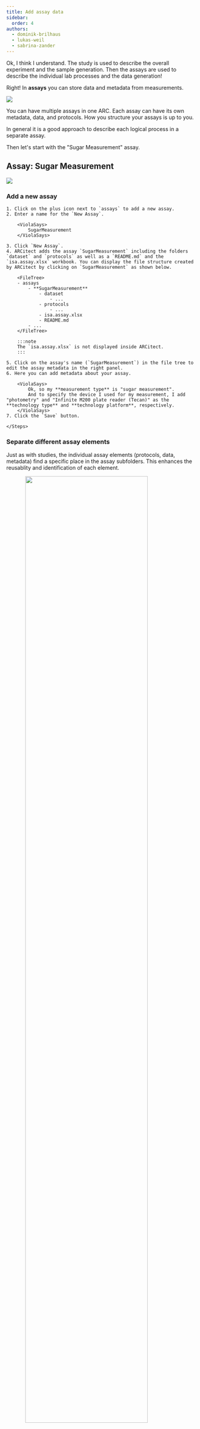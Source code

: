 ```yaml
---
title: Add assay data
sidebar:
  order: 4
authors:
  - dominik-brilhaus
  - lukas-weil
  - sabrina-zander
---
```



<ViolaSays>
Ok, I think I understand. The study is used to describe the overall experiment and the sample generation. Then the assays are used to describe the individual lab processes and the data generation!
</ViolaSays>

Right! In **assays** you can store data and metadata from measurements.

![](@images/start-here/arc-prototypic-assay-identify.svg)

You can have multiple assays in one ARC. Each assay can have its own metadata, data, and protocols. How you structure your assays is up to you.

In general it is a good approach to describe each logical process in a separate assay. 

<ViolaSays>
Then let's start with the "Sugar Measurement" assay.
</ViolaSays>

## Assay: Sugar Measurement

![](@images/start-here/arc-prototypic-assay-sugar.svg)


### Add a new assay

<Card icon="pen" title="ARCitect">
    <Steps>

    1. Click on the plus icon next to `assays` to add a new assay.
    2. Enter a name for the `New Assay`.

        <ViolaSays>
            SugarMeasurement
        </ViolaSays>

    3. Click `New Assay`.
    4. ARCitect adds the assay `SugarMeasurement` including the folders `dataset` and `protocols` as well as a `README.md` and the `isa.assay.xlsx` workbook. You can display the file structure created by ARCitect by clicking on `SugarMeasurement` as shown below.
    
        <FileTree>
        - assays
            - **SugarMeasurement**
                - dataset
                    - ...
                - protocols
                    - ...
                - isa.assay.xlsx
                - README.md
            - ...
        </FileTree>

        :::note
        The `isa.assay.xlsx` is not displayed inside ARCitect.
        :::

    5. Click on the assay's name (`SugarMeasurement`) in the file tree to edit the assay metadata in the right panel.
    6. Here you can add metadata about your assay.

        <ViolaSays>
            Ok, so my **measurement type** is "sugar measurement". 
            And to specify the device I used for my measurement, I add "photometry" and "Infinite M200 plate reader (Tecan)" as the **technology type** and **technology platform**, respectively.
        </ViolaSays>
    7. Click the `Save` button.

    </Steps>
</Card>


### Separate different assay elements

Just as with studies, the individual assay elements (protocols, data, metadata) find a specific place in the assay subfolders. 
This enhances the reusablity and identification of each element. 


<img src={IMG2.src} style="width:80%; display: block; margin: auto; " />

### Add assay data and protocols

<Card icon="pen" title="ARCitect">
  <Steps>

  1. Right-click on the `dataset` folder and select `Import Files`.
  2. Select the file `sugar_result.csv` from the demo data and click `Open`.
  3. Right-click on the `protocols` folder and select `Import Files`.
  4. Select the file `sugar_extraction_protocol.md` from the demo data and click `Open`.
  5. The files are added to your ARC.
    
        <FileTree>
        - assays
            - SugarMeasurement
                - dataset
                    - **sugar_result.csv**
                - protocols
                    - **sugar_extraction_protocol.md**
                - isa.assay.xlsx
                - README.md
        - ...
        </FileTree>

  </Steps>
</Card>


### Isolate the lab processes in an assay

In order to separate the metadata, we can add one annotation table for each isolated process.


<img src={IMG.src} style="width:70%; display: block; margin: auto;" />

<Card icon="pen" title="ARCitect">
    <Steps>

    1. Click on the assay's name (`SugarMeasurement`) in the file tree.
    2. At the bottom of the right panel, click on the `+` right next to the `Assay` sheet to add one sheet for each lab process.
        
        <ViolaSays>
            I add two tables: one for "SugarExtraction" and one for "SugarMeasurement"
        </ViolaSays>

    3. After adding the tables, right-click on each sheet's tab to rename them accordingly.
    </Steps>
</Card>

### Use templates to describe the lab processes

#### Sugar extraction

We annotate the **Sugar extraction** process first.

![](@images/start-here/arc-prototypic-assay-labprocess1-extraction.svg)

Similar to the study example, we can parameterize the individual process steps, for instance:


- <ParentChild parent="Vortex Mixer" child="3 seconds"/>
- <ParentChild parent="Temperature" child="95 degree celsius"/>

Instead of adding each individual building block to the table, we can use a generic template for a sugar extraction.

<Card icon="pen" title="ARCitect">
    <Steps>

    1. Click on the assay's name (`SugarMeasurement`) in the file tree.
    2. Select the "SugarExtraction" table added in the previous step.
    3. In the `New Table!` widget, click on the `Add Template` button next to `Start from an existing template!`.
    4. Click on `Browse database`, now all DataPLANT curated templates are shown. 
    5. To select a template from a different community click the `Settings` wheel symbol in the right corner. 
    6. From the `Select community` dropdown, select "Training".
    7. Click the name of the template `Training - Sugar extraction` and `select`.
    8. Click `Add templates`.
    8. Select `Import Type` with Units and `Append to active table`. 
    9. You can expand `Select Columns` to view all building blocks of the template. 

        <ViolaSays>
            This shows me that the template has an **Input**, **Output** as well as two **Parameter** columns: "Vortex Mixer" and "Temperature"
        </ViolaSays>

    10. Click `Import` to use the template.


        Input [Sample Name]	| Parameter [Vortex Mixer] | Parameter [Temperature] | Output [Sample Name] 
        --- | --- | --- | --- 
            |     |     |   

    9. At the bottom of the table, type `5` in the text field and click `+` to add 5 rows to your table for a total of 6 since one was added automatically.
    10. Transfer the sample names of your study's `Output [Sample Name]` to the `Input [Sample Name]` column.

        Input [Sample Name]	| Parameter [Vortex Mixer] | Parameter [Temperature] | Output [Sample Name] 
        --- | --- | --- | --- 
        Cold1_leaf
        Cold2_leaf
        Cold3_leaf
        RT1_leaf
        RT2_leaf
        RT3_leaf

    11. Add information of the `sugar_extraction_protocol.md` into the table, e.g. 


        Input [Sample Name]	| Parameter [Vortex Mixer] | Parameter [Temperature] | Output [Sample Name] 
        --- | --- | --- | --- 
        Cold1_leaf  | 3 seconds | 95 degree celsius | 
        Cold2_leaf  | 3 seconds | 95 degree celsius | 
        Cold3_leaf  | 3 seconds | 95 degree celsius | 
        RT1_leaf    | 3 seconds | 95 degree celsius | 
        RT2_leaf    | 3 seconds | 95 degree celsius | 
        RT3_leaf    | 3 seconds | 95 degree celsius | 

    12. Fill the `Output [Sample Name]` column: 
        - Select the six cells from `Input`, and copy the sample names (right-click -> Copy)
        - Select the cell below `Output [Sample Name]` and paste the sample names (right-click -> Paste all)
        - Click Right-click -> Update on a cell below `Output [Sample Name]` to change the sample names
        - Type "leaf" in the `Regex` and "sugar-ext" in the `Replacement` fields
        - Click `Submit`

        Input [Sample Name]	| Parameter [Vortex Mixer] | Parameter [Temperature] | Output [Sample Name] 
        --- | --- | --- | --- 
        Cold1_leaf  | 3 seconds | 95 degree celsius | Cold1_sugar-ext
        Cold2_leaf  | 3 seconds | 95 degree celsius | Cold2_sugar-ext
        Cold3_leaf  | 3 seconds | 95 degree celsius | Cold3_sugar-ext
        RT1_leaf    | 3 seconds | 95 degree celsius | RT1_sugar-ext
        RT2_leaf    | 3 seconds | 95 degree celsius | RT2_sugar-ext
        RT3_leaf    | 3 seconds | 95 degree celsius | RT3_sugar-ext  

    13. Click the `Save` button. 
    </Steps>
</Card>


#### Sugar measurement

![](@images/start-here/arc-prototypic-assay-labprocess2-measurement.svg)

We follow the same steps to fill the **Sugar Measurement** table.

<Card icon="pen" title="ARCitect">
    <Steps>
    1. Select the "SugarMeasurement" table.
    2. Load the template `Training - Sugar measurement` 
    3. Add the ` Output [Sample Name]` values (*_sugar-ext) of the "SugarExtraction" to the `Input [Sample name]` column
    4. Fill the parameter columns
        - Parameter [`technical replicate`] of 1,2,3,1,2,3
        - Parameter [`sample volume`] of 10 `microliter`
        - Parameter [`buffer volume`] of 190 `microliter`
        - Parameter [`cycle count`] of 5
    5. Use the `File Picker` feature to import the results of sugar measurement (`sugar_result.csv`) into `Output [Data]`


        Input [Sample Name]	| Parameter [technical replicate] | Parameter [...] | Output [Data] 
        ---                 | ------------------------------- | --------------- | --- 
        Cold1_sugar-ext     | 1                               | ...             | ./assays/SugarMeasurement/dataset/sugar_result.csv
        Cold2_sugar-ext     | 2                               | ...             | ./assays/SugarMeasurement/dataset/sugar_result.csv
        Cold3_sugar-ext     | 3                               | ...             | ./assays/SugarMeasurement/dataset/sugar_result.csv
        RT1_sugar-ext       | 1                               | ...             | ./assays/SugarMeasurement/dataset/sugar_result.csv
        RT2_sugar-ext       | 2                               | ...             | ./assays/SugarMeasurement/dataset/sugar_result.csv
        RT3_sugar-ext       | 3                               | ...             | ./assays/SugarMeasurement/dataset/sugar_result.csv

    6. Click the `Save` button. 
    </Steps>
</Card>


## Linking samples to data – across studies and assays

Following the simple approach of reusing sample and data identifiers in different parts of the ARC, we were able to consiley link the samples through the different lab processes in studies and assays to the data produced from those samples. 


**Seeds** &mdash;*Plant growth*&#x21FE; **Leaves** &mdash;*Sugar Extraction*&#x21FE; **Sugar extract** &mdash;*Sugar Measurement*&#x21FE; **sugar_result.csv**
